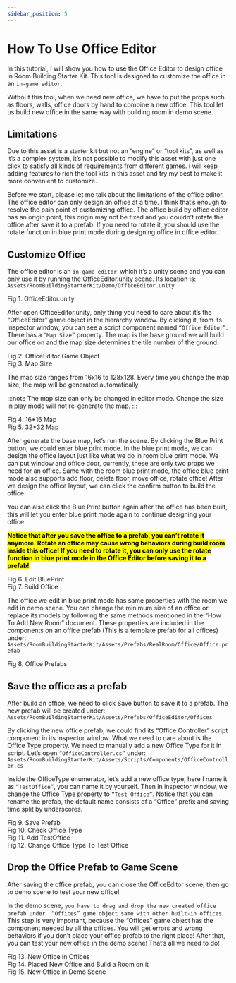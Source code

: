 ```yaml
---
sidebar_position: 5
---
```



# How To Use Office Editor

In this tutorial, I will show you how to use the Office Editor to design office in Room
Building Starter Kit. This tool is designed to customize the office in an `in-game editor`. 

Without this tool, when we need new office, we have to put the props such as floors, 
walls, office doors by hand to combine a new office. This tool let us build new office 
in the same way with building room in demo scene.

## Limitations

Due to this asset is a starter kit but not an “engine” or “tool kits”, as well as it’s a 
complex system, it’s not possible to modify this asset with just one click to satisfy all 
kinds of requirements from different games. I will keep adding features to rich the tool 
kits in this asset and try my best to make it more convenient to customize.

Before we start, please let me talk about the limitations of the office editor. The office 
editor can only design an office at a time. I think that’s enough to resolve the pain point 
of customizing office. The office build by office editor has an origin point, this origin 
may not be fixed and you couldn’t rotate the office after save it to a prefab. If you need
to rotate it, you should use the rotate function in blue print mode during designing office 
in office editor.

##  Customize Office

The office editor is an `in-game editor `which it’s a unity scene and you can only use it
by running the OfficeEditor.unity scene. Its location is:
`Assets/RoomBuildingStarterKit/Demo/OfficeEditor.unity`


<div style={{ display: 'flex', flexDirection: 'column', justifyContent: 'center', alignItems: 'center', }}>
    <CustomImage src="/img/room-building-starter-kit/How_To_Use_Office_Editor_Image_Page1_0001.jpg" alt="1" width="400" style={{ margin: '10px 20px' }}/>
    <div style={{ fontSize: '12px', color: '#666', margin: '5px 0 0 0' }}>Fig 1. OfficeEditor.unity</div>
</div>


After open OfficeEditor.unity, only thing you need to care about it’s the “OfficeEditor” 
game object in the hierarchy window. By clicking it, from its inspector window, you 
can see a script component named `“Office Editor”`. There has a `“Map Size”` property. 
The map is the base ground we will build our office on and the map size determines the 
tile number of the ground.


<div style={{ display: 'flex', flexDirection: 'column', justifyContent: 'center', alignItems: 'center', }}>
    <CustomImage src="/img/room-building-starter-kit/How_To_Use_Office_Editor_Image_Page2_0001.jpg" alt="1" width="600" style={{ margin: '10px 20px' }}/>
    <div style={{ fontSize: '12px', color: '#666', margin: '5px 0 0 0' }}>Fig 2. OfficeEditor Game Object</div>
</div>



<div style={{ display: 'flex', flexDirection: 'column', justifyContent: 'center', alignItems: 'center', }}>
    <CustomImage src="/img/room-building-starter-kit/How_To_Use_Office_Editor_Image_Page2_0002.jpg" alt="1" width="600" style={{ margin: '10px 20px' }}/>
    <div style={{ fontSize: '12px', color: '#666', margin: '5px 0 0 0' }}>Fig 3. Map Size</div>
</div>


The map size ranges from 16x16 to 128x128. Every time you change the map size, the 
map will be generated automatically. 

:::note
The map size can only be changed in 
editor mode. Change the size in play mode will not re-generate the map.
:::

<div style={{ display: 'flex', flexDirection: 'column', justifyContent: 'center', alignItems: 'center', }}>
    <CustomImage src="/img/room-building-starter-kit/How_To_Use_Office_Editor_Image_Page2_0003.jpg" alt="1" width="400" style={{ margin: '10px 20px' }}/>
    <div style={{ fontSize: '12px', color: '#666', margin: '5px 0 0 0' }}>Fig 4. 16*16 Map</div>
</div>



<div style={{ display: 'flex', flexDirection: 'column', justifyContent: 'center', alignItems: 'center', }}>
    <CustomImage src="/img/room-building-starter-kit/How_To_Use_Office_Editor_Image_Page2_0004.jpg" alt="1" width="400" style={{ margin: '10px 20px' }}/>
    <div style={{ fontSize: '12px', color: '#666', margin: '5px 0 0 0' }}>Fig 5. 32*32 Map</div>
</div>


After generate the base map, let’s run the scene. By clicking the Blue Print button, we 
could enter blue print mode. In the blue print mode, we can design the office layout just 
like what we do in room blue print mode. We can put window and office door, currently, 
these are only two props we need for an office. Same with the room blue print mode, 
the office blue print mode also supports add floor, delete floor, move office, rotate office! 
After we design the office layout, we can click the confirm button to build the office.

You can also click the Blue Print button again after the office has been built, this will 
let you enter blue print mode again to continue designing your office.

<mark>**Notice that after you save the office to a prefab, you can’t rotate it anymore. Rotate 
an office may cause wrong behaviors during build room inside this office! If you 
need to rotate it, you can only use the rotate function in blue print mode in the 
Office Editor before saving it to a prefab!**</mark>


<div style={{ display: 'flex', flexDirection: 'column', justifyContent: 'center', alignItems: 'center', }}>
    <CustomImage src="/img/room-building-starter-kit/How_To_Use_Office_Editor_Image_Page3_0001.jpg" alt="1" width="700" style={{ margin: '10px 20px' }}/>
    <div style={{ fontSize: '12px', color: '#666', margin: '5px 0 0 0' }}>Fig 6. Edit BluePrint</div>
</div>



<div style={{ display: 'flex', flexDirection: 'column', justifyContent: 'center', alignItems: 'center', }}>
    <CustomImage src="/img/room-building-starter-kit/How_To_Use_Office_Editor_Image_Page3_0002.jpg" alt="1" width="700" style={{ margin: '10px 20px' }}/>
    <div style={{ fontSize: '12px', color: '#666', margin: '5px 0 0 0' }}>Fig 7. Build Office</div>
</div>


The office we edit in blue print mode has same properties with the room we edit in 
demo scene. You can change the minimum size of an office or replace its models by 
following the same methods mentioned in the “How To Add New Room” document.
These properties are included in the components on an office prefab (This is a template 
prefab for all offices) under:
`Assets/RoomBuildingStarterKit/Assets/Prefabs/RealRoom/Office/Office.prefab`


<div style={{ display: 'flex', flexDirection: 'column', justifyContent: 'center', alignItems: 'center', }}>
    <CustomImage src="/img/room-building-starter-kit/How_To_Use_Office_Editor_Image_Page4_0001.jpg" alt="1" width="600" style={{ margin: '10px 20px' }}/>
    <div style={{ fontSize: '12px', color: '#666', margin: '5px 0 0 0' }}>Fig 8. Office Prefabs</div>
</div>


##  Save the office as a prefab

After build an office, we need to click Save button to save it to a prefab. The new prefab 
will be created under:
`Assets/RoomBuildingStarterKit/Assets/Prefabs/OfficeEditor/Offices`

By clicking the new office prefab, we could find its “Office Controller” script 
component in its inspector window. What we need to care about is the Office Type 
property. We need to manually add a new Office Type for it in script. Let’s open 
`“OfficeController.cs”` under:
`Assets/RoomBuildingStarterKit/Assets/Scripts/Components/OfficeController.cs`

Inside the OfficeType enumerator, let’s add a new office type, here I name it as 
`“TestOffice”`, you can name it by yourself. Then in inspector window, we change the 
Office Type property to `“Test Office”`. Notice that you can rename the prefab, the 
default name consists of a “Office” prefix and saving time split by underscores.


<div style={{ display: 'flex', flexDirection: 'column', justifyContent: 'center', alignItems: 'center', }}>
    <CustomImage src="/img/room-building-starter-kit/How_To_Use_Office_Editor_Image_Page5_0001.jpg" alt="1" width="600" style={{ margin: '10px 20px' }}/>
    <div style={{ fontSize: '12px', color: '#666', margin: '5px 0 0 0' }}>Fig 9. Save Prefab</div>
</div>
<div style={{ display: 'flex', flexDirection: 'column', justifyContent: 'center', alignItems: 'center', }}>
    <CustomImage src="/img/room-building-starter-kit/How_To_Use_Office_Editor_Image_Page5_0002.jpg" alt="1" width="600" style={{ margin: '10px 20px' }}/>
    <div style={{ fontSize: '12px', color: '#666', margin: '5px 0 0 0' }}>Fig 10. Check Office Type</div>
</div>

<div style={{ display: 'flex', flexDirection: 'column', justifyContent: 'center', alignItems: 'center', }}>
    <CustomImage src="/img/room-building-starter-kit/How_To_Use_Office_Editor_Image_Page5_0003.jpg" alt="1" width="400" style={{ margin: '10px 20px' }}/>
    <div style={{ fontSize: '12px', color: '#666', margin: '5px 0 0 0' }}>Fig 11. Add TestOffice</div>
</div>



<div style={{ display: 'flex', flexDirection: 'column', justifyContent: 'center', alignItems: 'center', }}>
    <CustomImage src="/img/room-building-starter-kit/How_To_Use_Office_Editor_Image_Page5_0004.jpg" alt="1" width="600" style={{ margin: '10px 20px' }}/>
    <div style={{ fontSize: '12px', color: '#666', margin: '5px 0 0 0' }}>Fig 12. Change Office Type To Test Office</div>
</div>


## Drop the Office Prefab to Game Scene

After saving the office prefab, you can close the OfficeEditor scene, then go to demo 
scene to test your new office!

In the demo scene, `you have to drag and drop the new created office prefab under 
“Offices” game object same with other built-in offices`. This step is very important, 
because the “Offices” game object has the component needed by all the offices. You 
will get errors and wrong behaviors if you don’t place your office prefab to the right 
place! After that, you can test your new office in the demo scene! That’s all we need to 
do!


<div style={{ display: 'flex', flexDirection: 'column', justifyContent: 'center', alignItems: 'center', }}>
    <CustomImage src="/img/room-building-starter-kit/How_To_Use_Office_Editor_Image_Page6_0001.jpg" alt="1" width="700" style={{ margin: '10px 20px' }}/>
    <div style={{ fontSize: '12px', color: '#666', margin: '5px 0 0 0' }}>Fig 13. New Office in Offices</div>
</div>



<div style={{ display: 'flex', flexDirection: 'column', justifyContent: 'center', alignItems: 'center', }}>
    <CustomImage src="/img/room-building-starter-kit/How_To_Use_Office_Editor_Image_Page6_0002.jpg" alt="1" width="700" style={{ margin: '10px 20px' }}/>
    <div style={{ fontSize: '12px', color: '#666', margin: '5px 0 0 0' }}>Fig 14. Placed New Office and Build a Room on it</div>
</div>



<div style={{ display: 'flex', flexDirection: 'column', justifyContent: 'center', alignItems: 'center', }}>
    <CustomImage src="/img/room-building-starter-kit/How_To_Use_Office_Editor_Image_Page6_0003.jpg" alt="1" width="700" style={{ margin: '10px 20px' }}/>
    <div style={{ fontSize: '12px', color: '#666', margin: '5px 0 0 0' }}>Fig 15. New Office in Demo Scene</div>
</div>
